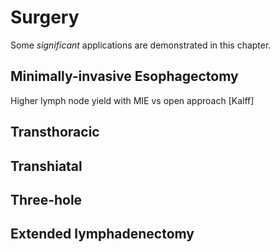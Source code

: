 # Surgery

Some _significant_ applications are demonstrated in this chapter.

## Minimally-invasive Esophagectomy

Higher lymph node yield with MIE vs open approach [Kalff]

## Transthoracic

## Transhiatal

## Three-hole

## Extended lymphadenectomy
